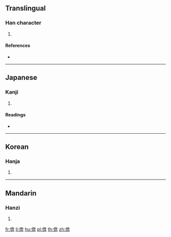 ==Translingual==

===Han character===
{{Han char|rn=9|rad=人|as=08|sn=10|four=|canj=OKJT|ids=⿰亻奔}}

# {{defn|Han|sort=人08}}

====References====
* {{Han ref|kx=0109.160|dkj=00806|dj=0232.140|hdz=10172.100|uh=5034|ud=20532}}

----

==Japanese==

===Kanji===
{{ja-kanji|grade=|rs=人08}}

# {{defn|lang=ja|sort=人08}}

====Readings====
* {{ja-readings|on=[[ほん]] (hon)|kun=}}

----

==Korean==

===Hanja===
{{ko-hanja|hangeul=분|rv=bun|mr=pun}}

# {{defn|lang=ko|sort=人08}}

----

==Mandarin==

===Hanzi===
{{cmn-hanzi|pin=[[bèn]] ([[ben4]])|wg=pen<sup>4</sup>}}

# {{defn|lang=cmn|sort=人08}}

[[fr:倴]]
[[li:倴]]
[[hu:倴]]
[[pl:倴]]
[[th:倴]]
[[zh:倴]]